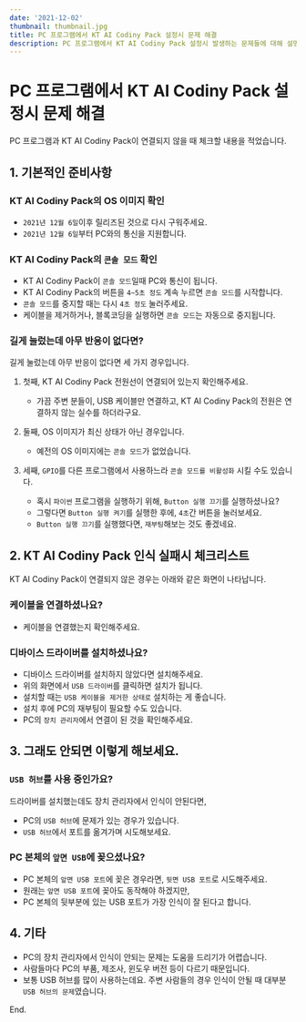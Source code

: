 ```yaml
---
date: '2021-12-02'
thumbnail: thumbnail.jpg
title: PC 프로그램에서 KT AI Codiny Pack 설정시 문제 해결
description: PC 프로그램에서 KT AI Codiny Pack 설정시 발생하는 문제들에 대해 설명합니다
---
```


# PC 프로그램에서 KT AI Codiny Pack 설정시 문제 해결

<MdxTextBox>
    <Box sx={{ color: 'secondary.main', fontWeight: 600, mb: 1 }}>
        PC 프로그램과 KT AI Codiny Pack이 연결되지 않을 때 체크할 내용을 적었습니다.
    </Box>
</MdxTextBox>

## 1. 기본적인 준비사항

### KT AI Codiny Pack의 OS 이미지 확인

-   `2021년 12월 6일`이후 릴리즈된 것으로 다시 구워주세요.
-   `2021년 12월 6일`부터 PC와의 통신을 지원합니다.

### KT AI Codiny Pack의 `콘솔 모드` 확인

-   KT AI Codiny Pack이 `콘솔 모드`일때 PC와 통신이 됩니다.
-   KT AI Codiny Pack의 버튼을 `4~5초 정도` 계속 누르면 `콘솔 모드`를 시작합니다.
-   `콘솔 모드`를 중지할 때는 다시 `4초 정도` 눌러주세요.
-   케이블을 제거하거나, 블록코딩을 실행하면 `콘솔 모드`는 자동으로 중지됩니다.

<MdxImageView src="/images/hw-pc/codingpack_console_mode1.png" caption="콘솔 모드 시작하기" />

### 길게 눌렀는데 아무 반응이 없다면?

길게 눌렀는데 아무 반응이 없다면 세 가지 경우입니다.

1. 첫째, KT AI Codiny Pack 전원선이 연결되어 있는지 확인해주세요.

    - 가끔 주변 분들이, USB 케이블만 연결하고, KT AI Codiny Pack의 전원은 연결하지 않는 실수를 하더라구요.

1. 둘째, OS 이미지가 최신 상태가 아닌 경우입니다.

    - 예전의 OS 이미지에는 `콘솔 모드`가 없었습니다.

1. 세째, `GPIO`를 다른 프로그램에서 사용하느라 `콘솔 모드를 비활성화` 시킬 수도 있습니다.
    - 혹시 `파이썬` 프로그램을 실행하기 위해, `Button 실행 끄기`를 실행하셨나요?
    - 그렇다면 `Button 실행 켜기`를 실행한 후에, `4초`간 버튼을 눌러보세요.
    - `Button 실행 끄기`를 실행했다면, `재부팅`해보는 것도 좋겠네요.

<MdxImageView src="/images/hw-pc/codingpack_button_stop.png" caption="버튼 실행 끄기를 실행하셨나요?" />

## 2. KT AI Codiny Pack 인식 실패시 체크리스트

KT AI Codiny Pack이 연결되지 않은 경우는 아래와 같은 화면이 나타납니다.

<MdxImageView
    src="/images/hw-pc/codingpack_not_connected.png"
    caption="KT AI Codiny Pack이 연결되지 않은 경우"
    transparentBg
/>

### 케이블을 연결하셨나요?

-   케이블을 연결했는지 확인해주세요.

### 디바이스 드라이버를 설치하셨나요?

-   디바이스 드라이버를 설치하지 않았다면 설치해주세요.
-   위의 화면에서 `USB 드라이버`를 클릭하면 설치가 됩니다.
-   설치할 때는 `USB 케이블을 제거한 상태로` 설치하는 게 좋습니다.
-   설치 후에 PC의 재부팅이 필요할 수도 있습니다.
-   PC의 `장치 관리자`에서 연결이 된 것을 확인해주세요.

<MdxImageView src="/images/hw-pc/device_manager2.png" caption="KT AI Codiny Pack이 인식된 장치 관리자" transparentBg />

## 3. 그래도 안되면 이렇게 해보세요.

### `USB 허브`를 사용 중인가요?

드라이버를 설치했는데도 장치 관리자에서 인식이 안된다면,

-   PC의 `USB 허브`에 문제가 있는 경우가 있습니다.
-   `USB 허브`에서 포트를 옮겨가며 시도해보세요.

### PC 본체의 `앞면 USB`에 꽂으셨나요?

-   PC 본체의 `앞면 USB 포트`에 꽂은 경우라면, `뒷면 USB 포트`로 시도해주세요.
-   원래는 `앞면 USB 포트`에 꽂아도 동작해야 하겠지만,
-   PC 본체의 뒷부분에 있는 USB 포트가 가장 인식이 잘 된다고 합니다.

## 4. 기타

-   PC의 장치 관리자에서 인식이 안되는 문제는 도움을 드리기가 어렵습니다.
-   사람들마다 PC의 부품, 제조사, 윈도우 버전 등이 다르기 때문입니다.
-   보통 USB 허브를 많이 사용하는데요. 주변 사람들의 경우 인식이 안될 때 대부분 `USB 허브의 문제`였습니다.

End.
